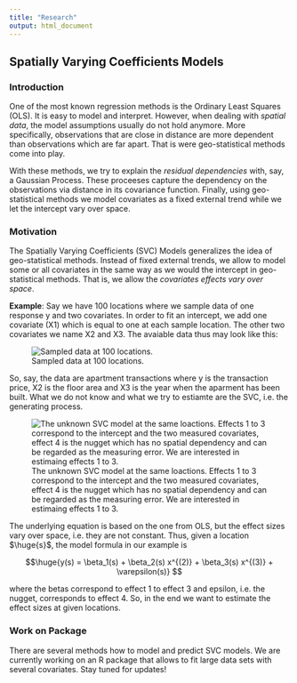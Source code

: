 ```yaml
---
title: "Research"
output: html_document
---
```




## Spatially Varying Coefficients Models

### Introduction

One of the most known regression methods is the Ordinary Least Squares (OLS). It is easy to model and interpret. However, when dealing with *spatial data*, the model assumptions usually do not hold anymore. More specifically, observations that are close in distance are more dependent than observations which are far apart. That is were geo-statistical methods come into play. 

With these methods, we try to explain the *residual dependencies* with, say, a Gaussian Process. These proceeses capture the dependency on the observations via distance in its covariance function. Finally, using geo-statistical methods we model covariates as a fixed external trend while we let the intercept vary over space.

### Motivation

The Spatially Varying Coefficients (SVC) Models generalizes the idea of geo-statistical methods. Instead of fixed external trends, we allow to model some or all covariates in the same way as we would the intercept in geo-statistical methods. That is, we allow the *covariates effects vary over space*. 

**Example**: Say we have 100 locations where we sample data of one response y and two covariates. In order to fit an intercept, we add one covariate (X1) which is equal to one at each sample location. The other two covariates we name X2 and X3. The avaiable data thus may look like this:

![Sampled data at 100 locations.](sp_data_plot.jpg)


So, say, the data are apartment transactions where y is the transaction price, X2 is the floor area and X3 is the year when the aparment has been built. What we do not know and what we try to estiamte are the SVC, i.e. the generating process. 


![The unknown SVC model at the same loactions. Effects 1 to 3 correspond to the intercept and the two measured covariates, effect 4 is the nugget which has no spatial dependency and can be regarded as the measuring error. We are interested in estimaing effects 1 to 3.](sp_effs_plot.jpg)

The underlying equation is based on the one from OLS, but the effect sizes vary over space, i.e. they are not constant. Thus, given a location $\huge{s}$, the model formula in our example is

$$\huge{y(s) = \beta_1(s) + \beta_2(s) x^{(2)} + \beta_3(s) x^{(3)} + \varepsilon(s)} $$

where the betas correspond to effect 1 to effect 3 and epsilon, i.e. the nugget,  corresponds to effect 4. So, in the end we want to estimate the effect sizes at given locations.

### Work on Package

There are several methods how to model and predict SVC models. We are currently working on an R package that allows to fit large data sets with several covariates. Stay tuned for updates!